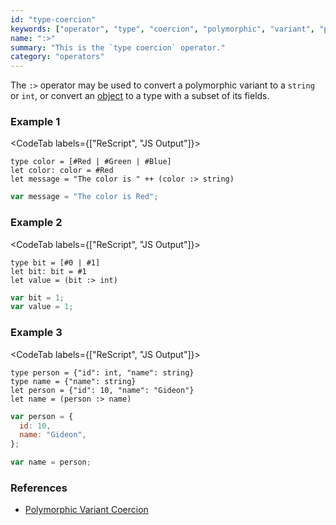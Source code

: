 ```yaml
---
id: "type-coercion"
keywords: ["operator", "type", "coercion", "polymorphic", "variant", "polyvar", "object"]
name: ":>"
summary: "This is the `type coercion` operator."
category: "operators"
---
```


The `:>` operator may be used to convert a polymorphic variant to a `string` or `int`, or convert an [object](/docs/manual/latest/object) to a type with a subset of its fields.

### Example 1

<CodeTab labels={["ReScript", "JS Output"]}>

```res
type color = [#Red | #Green | #Blue]
let color: color = #Red
let message = "The color is " ++ (color :> string)
```

```js
var message = "The color is Red";
```

</CodeTab>

### Example 2

<CodeTab labels={["ReScript", "JS Output"]}>

```res
type bit = [#0 | #1]
let bit: bit = #1
let value = (bit :> int)
```

```js
var bit = 1;
var value = 1;
```

</CodeTab>

### Example 3

<CodeTab labels={["ReScript", "JS Output"]}>

```res
type person = {"id": int, "name": string}
type name = {"name": string}
let person = {"id": 10, "name": "Gideon"}
let name = (person :> name)
```

```js
var person = {
  id: 10,
  name: "Gideon",
};

var name = person;
```

</CodeTab>


### References

* [Polymorphic Variant Coercion](/docs/manual/latest/polymorphic-variant#coercion)
